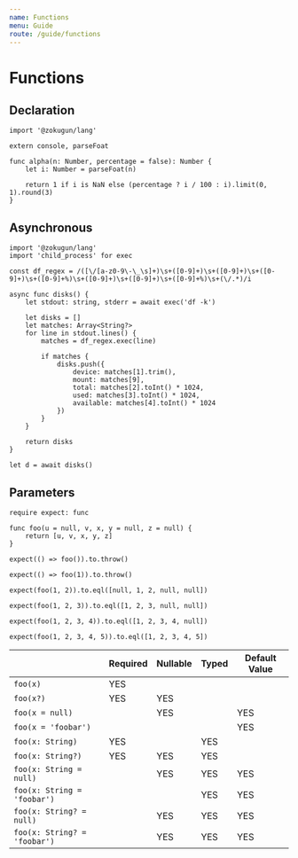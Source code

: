 ```yaml
---
name: Functions
menu: Guide
route: /guide/functions
---
```


# Functions

## Declaration

```kaoscript
import '@zokugun/lang'

extern console, parseFoat

func alpha(n: Number, percentage = false): Number {
	let i: Number = parseFoat(n)

	return 1 if i is NaN else (percentage ? i / 100 : i).limit(0, 1).round(3)
}
```

## Asynchronous

```kaoscript
import '@zokugun/lang'
import 'child_process' for exec

const df_regex = /([\/[a-z0-9\-\_\s]+)\s+([0-9]+)\s+([0-9]+)\s+([0-9]+)\s+([0-9]+%)\s+([0-9]+)\s+([0-9]+)\s+([0-9]+%)\s+(\/.*)/i

async func disks() {
	let stdout: string, stderr = await exec('df -k')

	let disks = []
	let matches: Array<String?>
	for line in stdout.lines() {
		matches = df_regex.exec(line)

		if matches {
			disks.push({
				device: matches[1].trim(),
				mount: matches[9],
				total: matches[2].toInt() * 1024,
				used: matches[3].toInt() * 1024,
				available: matches[4].toInt() * 1024
			})
		}
	}

	return disks
}

let d = await disks()
```

## Parameters

```kaoscript
require expect: func

func foo(u = null, v, x, y = null, z = null) {
	return [u, v, x, y, z]
}

expect(() => foo()).to.throw()

expect(() => foo(1)).to.throw()

expect(foo(1, 2)).to.eql([null, 1, 2, null, null])

expect(foo(1, 2, 3)).to.eql([1, 2, 3, null, null])

expect(foo(1, 2, 3, 4)).to.eql([1, 2, 3, 4, null])

expect(foo(1, 2, 3, 4, 5)).to.eql([1, 2, 3, 4, 5])
```

|                              | Required | Nullable | Typed | Default Value |
| ---------------------------- | -------- | -------- | ----- | ------------- |
| `foo(x)`                     | YES      |          |       |               |
| `foo(x?)`                    | YES      | YES      |       |               |
| `foo(x = null)`              |          | YES      |       | YES           |
| `foo(x = 'foobar')`          |          |          |       | YES           |
| `foo(x: String)`             | YES      |          | YES   |               |
| `foo(x: String?)`            | YES      | YES      | YES   |               |
| `foo(x: String = null)`      |          | YES      | YES   | YES           |
| `foo(x: String = 'foobar')`  |          |          | YES   | YES           |
| `foo(x: String? = null)`     |          | YES      | YES   | YES           |
| `foo(x: String? = 'foobar')` |          | YES      | YES   | YES           |